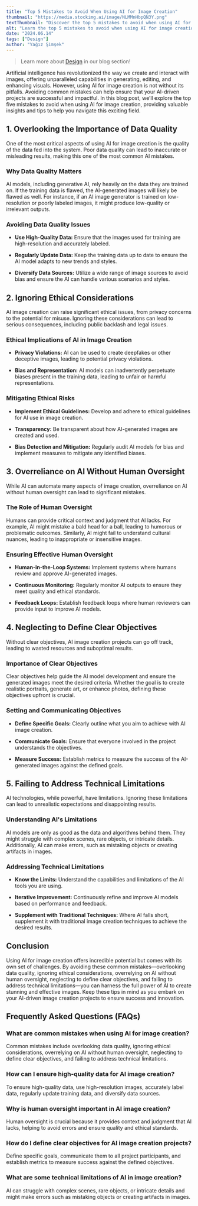 ```yaml
---
title: "Top 5 Mistakes to Avoid When Using AI for Image Creation"
thumbnail: "https://media.stockimg.ai/image/NLMMnHbpQN3Y.png"
textThumbnail: "Discover the top 5 mistakes to avoid when using AI for image creation. Learn about common pitfalls such as data quality issues, ethical considerations, the importance of human oversight, setting clear objectives, and understanding technical limitations."
alt: "Learn the top 5 mistakes to avoid when using AI for image creation. Discover common pitfalls and how to ensure successful AI-generated art projects with our comprehensive guide."
date: "2024.06.14"
tags: ["Design"]
author: "Yağız Şimşek"
---
```


<CustomImage
    src="https://media.stockimg.ai/image/NLMMnHbpQN3Y.png"
    alt="AI-generated image example"
/>

> Learn more about [Design](https://stockimg.ai/blog/design/) in our blog section!

Artificial intelligence has revolutionized the way we create and interact with images, offering unparalleled capabilities in generating, editing, and enhancing visuals. However, using AI for image creation is not without its pitfalls. Avoiding common mistakes can help ensure that your AI-driven projects are successful and impactful. In this blog post, we’ll explore the top five mistakes to avoid when using AI for image creation, providing valuable insights and tips to help you navigate this exciting field.

## 1. Overlooking the Importance of Data Quality

One of the most critical aspects of using AI for image creation is the quality of the data fed into the system. Poor data quality can lead to inaccurate or misleading results, making this one of the most common AI mistakes.

### Why Data Quality Matters

AI models, including generative AI, rely heavily on the data they are trained on. If the training data is flawed, the AI-generated images will likely be flawed as well. For instance, if an AI image generator is trained on low-resolution or poorly labeled images, it might produce low-quality or irrelevant outputs.

### Avoiding Data Quality Issues

- **Use High-Quality Data:** Ensure that the images used for training are high-resolution and accurately labeled.

- **Regularly Update Data:** Keep the training data up to date to ensure the AI model adapts to new trends and styles.

- **Diversify Data Sources:** Utilize a wide range of image sources to avoid bias and ensure the AI can handle various scenarios and styles.

## 2. Ignoring Ethical Considerations

AI image creation can raise significant ethical issues, from privacy concerns to the potential for misuse. Ignoring these considerations can lead to serious consequences, including public backlash and legal issues.

### Ethical Implications of AI in Image Creation

- **Privacy Violations:** AI can be used to create deepfakes or other deceptive images, leading to potential privacy violations.

- **Bias and Representation:** AI models can inadvertently perpetuate biases present in the training data, leading to unfair or harmful representations.

### Mitigating Ethical Risks

- **Implement Ethical Guidelines:** Develop and adhere to ethical guidelines for AI use in image creation.

- **Transparency:** Be transparent about how AI-generated images are created and used.

- **Bias Detection and Mitigation:** Regularly audit AI models for bias and implement measures to mitigate any identified biases.

## 3. Overreliance on AI Without Human Oversight

While AI can automate many aspects of image creation, overreliance on AI without human oversight can lead to significant mistakes.

### The Role of Human Oversight

Humans can provide critical context and judgment that AI lacks. For example, AI might mistake a bald head for a ball, leading to humorous or problematic outcomes. Similarly, AI might fail to understand cultural nuances, leading to inappropriate or insensitive images.

### Ensuring Effective Human Oversight

- **Human-in-the-Loop Systems:** Implement systems where humans review and approve AI-generated images.

- **Continuous Monitoring:** Regularly monitor AI outputs to ensure they meet quality and ethical standards.

- **Feedback Loops:** Establish feedback loops where human reviewers can provide input to improve AI models.

## 4. Neglecting to Define Clear Objectives

Without clear objectives, AI image creation projects can go off track, leading to wasted resources and suboptimal results.

### Importance of Clear Objectives

Clear objectives help guide the AI model development and ensure the generated images meet the desired criteria. Whether the goal is to create realistic portraits, generate art, or enhance photos, defining these objectives upfront is crucial.

### Setting and Communicating Objectives

- **Define Specific Goals:** Clearly outline what you aim to achieve with AI image creation.

- **Communicate Goals:** Ensure that everyone involved in the project understands the objectives.

- **Measure Success:** Establish metrics to measure the success of the AI-generated images against the defined goals.

## 5. Failing to Address Technical Limitations

AI technologies, while powerful, have limitations. Ignoring these limitations can lead to unrealistic expectations and disappointing results.

### Understanding AI's Limitations

AI models are only as good as the data and algorithms behind them. They might struggle with complex scenes, rare objects, or intricate details. Additionally, AI can make errors, such as mistaking objects or creating artifacts in images.

### Addressing Technical Limitations

- **Know the Limits:** Understand the capabilities and limitations of the AI tools you are using.

- **Iterative Improvement:** Continuously refine and improve AI models based on performance and feedback.

- **Supplement with Traditional Techniques:** Where AI falls short, supplement it with traditional image creation techniques to achieve the desired results.

## Conclusion

Using AI for image creation offers incredible potential but comes with its own set of challenges. By avoiding these common mistakes—overlooking data quality, ignoring ethical considerations, overrelying on AI without human oversight, neglecting to define clear objectives, and failing to address technical limitations—you can harness the full power of AI to create stunning and effective images. Keep these tips in mind as you embark on your AI-driven image creation projects to ensure success and innovation.

## Frequently Asked Questions (FAQs)

### What are common mistakes when using AI for image creation?

Common mistakes include overlooking data quality, ignoring ethical considerations, overrelying on AI without human oversight, neglecting to define clear objectives, and failing to address technical limitations.

### How can I ensure high-quality data for AI image creation?

To ensure high-quality data, use high-resolution images, accurately label data, regularly update training data, and diversify data sources.

### Why is human oversight important in AI image creation?

Human oversight is crucial because it provides context and judgment that AI lacks, helping to avoid errors and ensure quality and ethical standards.

### How do I define clear objectives for AI image creation projects?

Define specific goals, communicate them to all project participants, and establish metrics to measure success against the defined objectives.

### What are some technical limitations of AI in image creation?

AI can struggle with complex scenes, rare objects, or intricate details and might make errors such as mistaking objects or creating artifacts in images.